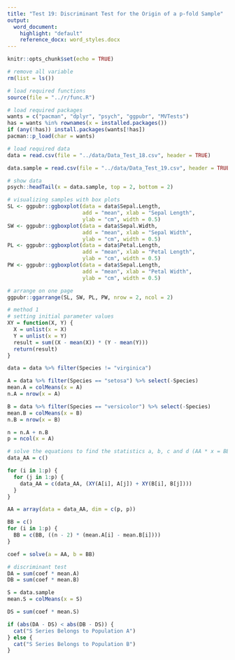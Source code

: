 ```yaml
---
title: "Test 19: Discriminant Test for the Origin of a p-fold Sample"
output:
  word_document:
    highlight: "default"
    reference_docx: word_styles.docx
---
```


```r
knitr::opts_chunk$set(echo = TRUE)
```

```r
# remove all variable
rm(list = ls())

# load required functions
source(file = "../r/func.R")

# load required packages
wants = c("pacman", "dplyr", "psych", "ggpubr", "MVTests")
has = wants %in% rownames(x = installed.packages())
if (any(!has)) install.packages(wants[!has])
pacman::p_load(char = wants)

# load required data
data = read.csv(file = "../data/Data_Test_18.csv", header = TRUE)

data.sample = read.csv(file = "../data/Data_Test_19.csv", header = TRUE)

# show data
psych::headTail(x = data.sample, top = 2, bottom = 2)
```

```r
# visualizing samples with box plots
SL <- ggpubr::ggboxplot(data = data$Sepal.Length,
                        add = "mean", xlab = "Sepal Length",
                        ylab = "cm", width = 0.5)
SW <- ggpubr::ggboxplot(data = data$Sepal.Width,
                        add = "mean", xlab = "Sepal Width", 
                        ylab = "cm", width = 0.5)
PL <- ggpubr::ggboxplot(data = data$Petal.Length,
                        add = "mean", xlab = "Petal Length", 
                        ylab = "cm", width = 0.5)
PW <- ggpubr::ggboxplot(data = data$Sepal.Length,
                        add = "mean", xlab = "Petal Width",
                        ylab = "cm", width = 0.5)

# arrange on one page
ggpubr::ggarrange(SL, SW, PL, PW, nrow = 2, ncol = 2)
```

```r
# method 1
# setting initial parameter values
XY = function(X, Y) {
  X = unlist(x = X)
  Y = unlist(x = Y)
  result = sum((X - mean(X)) * (Y - mean(Y)))
  return(result)
}

data = data %>% filter(Species != "virginica")

A = data %>% filter(Species == "setosa") %>% select(-Species)
mean.A = colMeans(x = A)
n.A = nrow(x = A)

B = data %>% filter(Species == "versicolor") %>% select(-Species)
mean.B = colMeans(x = B)
n.B = nrow(x = B)

n = n.A + n.B
p = ncol(x = A)

# solve the equations to find the statistics a, b, c and d (AA * x = BB)
data_AA = c()

for (i in 1:p) {
  for (j in 1:p) {
    data_AA = c(data_AA, (XY(A[i], A[j]) + XY(B[i], B[j])))
  }
}

AA = array(data = data_AA, dim = c(p, p))

BB = c()
for (i in 1:p) {
  BB = c(BB, ((n - 2) * (mean.A[i] - mean.B[i])))
}

coef = solve(a = AA, b = BB)

# discriminant test
DA = sum(coef * mean.A)
DB = sum(coef * mean.B)

S = data.sample
mean.S = colMeans(x = S)

DS = sum(coef * mean.S)

if (abs(DA - DS) < abs(DB - DS)) {
  cat("S Series Belongs to Population A")
} else {
  cat("S Series Belongs to Population B")
}

```
